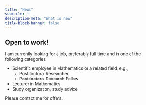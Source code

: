 ```yaml
---
title: "News"
subtitle: ""
description-meta: "What is new"
title-block-banner: false
---
```


## Open to work!

I am currently looking for a job, preferably full time and in one of the following categories:

- Scientific employee in Mathematics or a related field, e.g.,  
  - Postdoctoral Researcher
  - Postdoctoral Research Fellow
- Lecturer in Mathematics
- Study organization, study advice 

Please contact me for offers.












